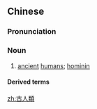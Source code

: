 {{also|古人类}}
==Chinese==
{{zh-forms|s=古人类|type=12}}

===Pronunciation===
{{zh-pron
|m=gǔrénlèi
|c=gu2 jan4 leoi6
|cat=n
}}

===Noun===
{{zh-noun}}

# [[ancient]] [[human]]s; [[hominin]]

====Derived terms====
{{zh-der|古人類學}}

[[zh:古人類]]